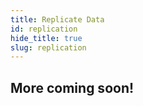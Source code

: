 ```yaml
---
title: Replicate Data
id: replication
hide_title: true
slug: replication
---
```



<DocPageHeader
  title="Replicate Data"
  subtitle="The Neosync platform is an open-source composable platform that is built to scale horizontally and vertically. "
/>

## More coming soon!
